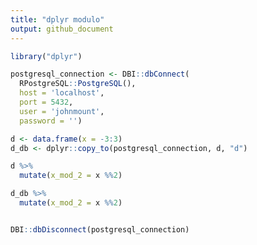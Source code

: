 ```yaml
---
title: "dplyr modulo"
output: github_document
---
```


```r
library("dplyr")

postgresql_connection <- DBI::dbConnect(
  RPostgreSQL::PostgreSQL(),
  host = 'localhost',
  port = 5432,
  user = 'johnmount',
  password = '')

d <- data.frame(x = -3:3)
d_db <- dplyr::copy_to(postgresql_connection, d, "d")

d %>%
  mutate(x_mod_2 = x %%2)

d_db %>%
  mutate(x_mod_2 = x %%2)


DBI::dbDisconnect(postgresql_connection)
```

